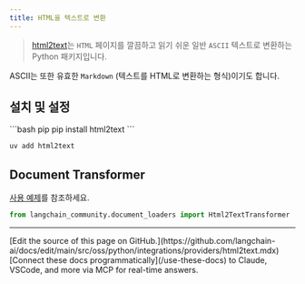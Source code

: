 ```yaml
---
title: HTML을 텍스트로 변환
---
```


>[html2text](https://github.com/Alir3z4/html2text/)는 `HTML` 페이지를 깔끔하고 읽기 쉬운 일반 `ASCII` 텍스트로 변환하는 Python 패키지입니다.

ASCII는 또한 유효한 `Markdown` (텍스트를 HTML로 변환하는 형식)이기도 합니다.

## 설치 및 설정

<CodeGroup>
```bash pip
pip install html2text
```

```bash uv
uv add html2text
```
</CodeGroup>

## Document Transformer

[사용 예제](/oss/python/integrations/document_transformers/html2text)를 참조하세요.

```python
from langchain_community.document_loaders import Html2TextTransformer
```

---

<Callout icon="pen-to-square" iconType="regular">
    [Edit the source of this page on GitHub.](https://github.com/langchain-ai/docs/edit/main/src/oss/python/integrations/providers/html2text.mdx)
</Callout>
<Tip icon="terminal" iconType="regular">
    [Connect these docs programmatically](/use-these-docs) to Claude, VSCode, and more via MCP for    real-time answers.
</Tip>
